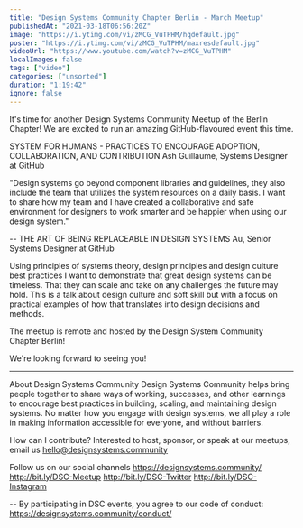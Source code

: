 ```yaml
---
title: "Design Systems Community Chapter Berlin - March Meetup"
publishedAt: "2021-03-18T06:56:20Z"
image: "https://i.ytimg.com/vi/zMCG_VuTPHM/hqdefault.jpg"
poster: "https://i.ytimg.com/vi/zMCG_VuTPHM/maxresdefault.jpg"
videoUrl: "https://www.youtube.com/watch?v=zMCG_VuTPHM"
localImages: false
tags: ["video"]
categories: ["unsorted"]
duration: "1:19:42"
ignore: false
---
```

It's time for another Design Systems Community Meetup of the Berlin Chapter! We are excited to run an amazing GitHub-flavoured event this time.


SYSTEM FOR HUMANS - PRACTICES TO ENCOURAGE ADOPTION, COLLABORATION, AND CONTRIBUTION
Ash Guillaume, Systems Designer at GitHub

"Design systems go beyond component libraries and guidelines, they also include the team that utilizes the system resources on a daily basis. I want to share how my team and I have created a collaborative and safe environment for designers to work smarter and be happier when using our design system."

--
THE ART OF BEING REPLACEABLE IN DESIGN SYSTEMS
Au, Senior Systems Designer at GitHub

Using principles of systems theory, design principles and design culture best practices I want to demonstrate that great design systems can be timeless. That they can scale and take on any challenges the future may hold. This is a talk about design culture and soft skill but with a focus on practical examples of how that translates into design decisions and methods.

The meetup is remote and hosted by the Design System Community Chapter Berlin!

We're looking forward to seeing you!

----------------------------------------------------------------------------------------------------

About Design Systems Community
Design Systems Community helps bring people together to share ways of working, successes, and other learnings to encourage best practices in building, scaling, and maintaining design systems. No matter how you engage with design systems, we all play a role in making information accessible for everyone, and without barriers.

How can I contribute?
Interested to host, sponsor, or speak at our meetups, email us hello@designsystems.community

Follow us on our social channels
https://designsystems.community/
http://bit.ly/DSC-Meetup
http://bit.ly/DSC-Twitter
http://bit.ly/DSC-Instagram

--
By participating in DSC events, you agree to our code of conduct: https://designsystems.community/conduct/
